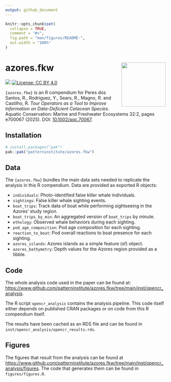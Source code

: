 ```yaml
---
output: github_document
---
```


<!-- README.md is generated from README.Rmd. Please edit that file -->

```r
knitr::opts_chunk$set(
  collapse = TRUE,
  comment = "#>",
  fig.path = "man/figures/README-",
  out.width = "100%"
)
```

# azores.fkw <img src="man/figures/logo.svg" align="right" height="139" />

<!-- badges: start -->
![](https://img.shields.io/badge/R-Compendium-green.svg)
[![License: CC BY 4.0](https://img.shields.io/badge/license-CC BY 4.0-blue.svg)](https://cran.r-project.org/web/licenses/CC BY 4.0)
<!-- badges: end -->

`{azores.fkw}` is an R compendium for Peres dos Santos, R., Rodríguez, Y., 
Sears, R., Magno, R. and Castilho, R. _Tour Operators as a Tool to Improve
Information on Data-Deficient Cetacean Species_. Aquatic Conservation: Marine
and Freshwater Ecosystems 32:2, pages e700067 (2025).
DOI: [10.1002/aqc.70067](https://doi.org/10.1002/aqc.70067).

## Installation

``` r
# install.packages("pak")
pak::pak("patterninstitute/azores.fkw")
```

## Data

The `{azores.fkw}` bundles the main data sets needed to replicate the analysis
in this R compendium. Data are provided as exported R objects:

- `individuals`:  Photo-identified false killer whale individuals.
- `sightings`: False killer whale sighting events.
- `boat_trips`: Track data of boat while performing sightseeing in the Azores' study region.
- `boat_trips_by_min`: An aggregated version of `boat_trips` by minute.
- `ethology`:  Observed whale behaviors during each sighting.
- `pod_age_composition`: Pod age composition for each sighting.
- `reaction_to_boat`: Pod overall reactions to boat presence for each sighting.
- `azores_islands`: Azores islands as a simple feature (sf) object.
- `azores_bathymetry`: Depth values for the Azores region provided as a tibble.

## Code

The whole analysis code used in the paper can be found at:
<https://www.github.com/patterninstitute/azores.fkw/tree/main/inst/opencr_analysis>.

The R script `opencr_analysis` contains the analysis pipeline. This code itself
either depends on published CRAN packages or on code from this R compendium 
itself.

The results have been cached as an RDS file and can be found in
`inst/opencr_analysis/opencr_results.rds`.

## Figures

The figures that result from the analysis can be found at
<https://www.github.com/patterninstitute/azores.fkw/tree/main/inst/opencr_analysis/figures>.
The code that generates them can be found in `figures/figures.R`.

